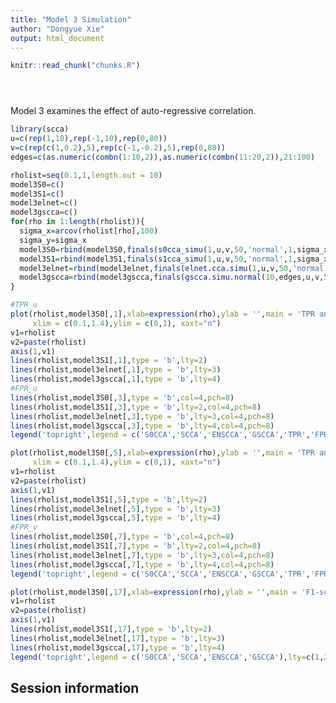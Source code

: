 ```yaml
---
title: "Model 3 Simulation"
author: "Dongyue Xie"
output: html_document
---
```


<!-- The file analysis/chunks.R contains chunks that define default settings
shared across the workflowr files. -->
```r
knitr::read_chunk("chunks.R")
```

<!-- Update knitr chunk options -->
```r
```

<!-- Insert the date the file was last updated -->
```r
```

<!-- Insert the code version (Git commit SHA1) if Git repository exists and R
 package git2r is installed -->
```r
```

<!-- Add your analysis here -->

Model 3 examines the effect of auto-regressive correlation.
```r
library(scca)
u=c(rep(1,10),rep(-1,10),rep(0,80))
v=c(rep(c(1,0.2),5),rep(c(-1,-0.2),5),rep(0,80))
edges=c(as.numeric(combn(1:10,2)),as.numeric(combn(11:20,2)),21:100)

rholist=seq(0.1,1,length.out = 10)
model3S0=c()
model3S1=c()
model3elnet=c()
model3gscca=c()
for(rho in 1:length(rholist)){
  sigma_x=arcov(rholist[rho],100)
  sigma_y=sigma_x
  model3S0=rbind(model3S0,finals(s0cca_simu(1,u,v,50,'normal',1,sigma_x,sigma_y)))
  model3S1=rbind(model3S1,finals(s1cca_simu(1,u,v,50,'normal',1,sigma_x,sigma_y)))
  model3elnet=rbind(model3elnet,finals(elnet.cca.simu(1,u,v,50,'normal',1,sigma_x,sigma_y)))
  model3gscca=rbind(model3gscca,finals(gscca.simu.normal(10,edges,u,v,50,'normal',1,sigma_x,sigma_y,plain=F,gamma.u = 2.12,gamma.v = 2.12)))
}

#TPR_u
plot(rholist,model3S0[,1],xlab=expression(rho),ylab = '',main = 'TPR and FPR for selecting X',type = 'b',
     xlim = c(0.1,1.4),ylim = c(0,1), xaxt="n")
v1=rholist
v2=paste(rholist)
axis(1,v1)
lines(rholist,model3S1[,1],type = 'b',lty=2)
lines(rholist,model3elnet[,1],type = 'b',lty=3)
lines(rholist,model3gscca[,1],type = 'b',lty=4)
#FPR_u
lines(rholist,model3S0[,3],type = 'b',col=4,pch=8)
lines(rholist,model3S1[,3],type = 'b',lty=2,col=4,pch=8)
lines(rholist,model3elnet[,3],type = 'b',lty=3,col=4,pch=8)
lines(rholist,model3gscca[,3],type = 'b',lty=4,col=4,pch=8)
legend('topright',legend = c('S0CCA','SCCA','ENSCCA','GSCCA','TPR','FPR'),lty=c(1,2,3,4,NA,NA),pch=c(NA,NA,NA,NA,1,8),col = c(1,1,1,1,1,4))
```

```r
plot(rholist,model3S0[,5],xlab=expression(rho),ylab = '',main = 'TPR and FPR for selecting Y',type = 'b',
     xlim = c(0.1,1.4),ylim = c(0,1), xaxt="n")
v1=rholist
v2=paste(rholist)
axis(1,v1)
lines(rholist,model3S1[,5],type = 'b',lty=2)
lines(rholist,model3elnet[,5],type = 'b',lty=3)
lines(rholist,model3gscca[,5],type = 'b',lty=4)
#FPR_v
lines(rholist,model3S0[,7],type = 'b',col=4,pch=8)
lines(rholist,model3S1[,7],type = 'b',lty=2,col=4,pch=8)
lines(rholist,model3elnet[,7],type = 'b',lty=3,col=4,pch=8)
lines(rholist,model3gscca[,7],type = 'b',lty=4,col=4,pch=8)
legend('topright',legend = c('S0CCA','SCCA','ENSCCA','GSCCA','TPR','FPR'),lty=c(1,2,3,4,NA,NA),pch=c(NA,NA,NA,NA,1,8),col = c(1,1,1,1,1,4))
```

```r
plot(rholist,model3S0[,17],xlab=expression(rho),ylab = '',main = 'F1-score',type = 'b',xlim = c(0.1,1.4),ylim = c(0,1), xaxt="n")
v1=rholist
v2=paste(rholist)
axis(1,v1)
lines(rholist,model3S1[,17],type = 'b',lty=2)
lines(rholist,model3elnet[,17],type = 'b',lty=3)
lines(rholist,model3gscca[,17],type = 'b',lty=4)
legend('topright',legend = c('S0CCA','SCCA','ENSCCA','GSCCA'),lty=c(1,2,3,4))
```
## Session information

<!-- Insert the session information into the document -->
```r
```
